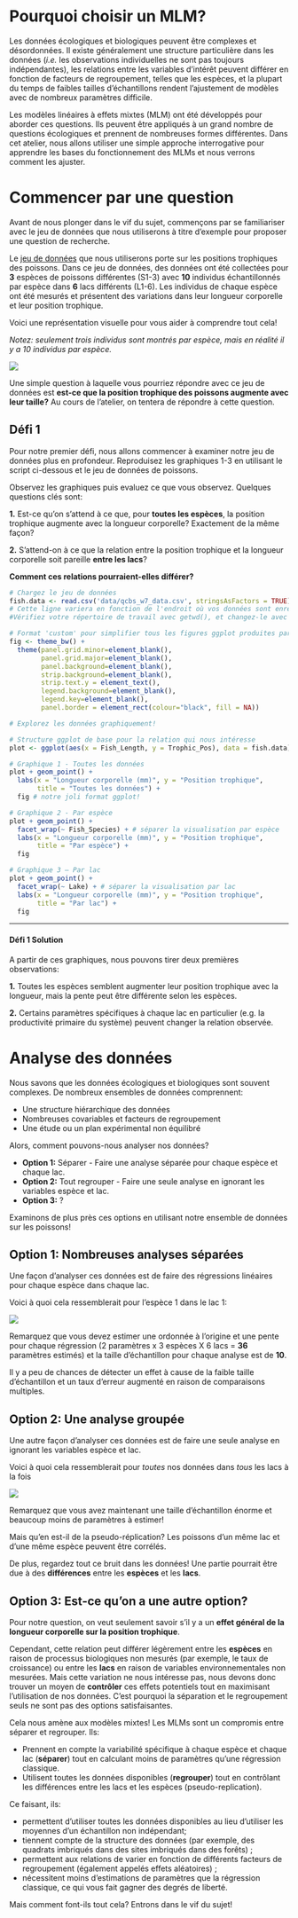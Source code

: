 # Pourquoi choisir un MLM?

Les données écologiques et biologiques peuvent être complexes et désordonnées. Il existe généralement une structure particulière dans les données (*i.e.* les observations individuelles ne sont pas toujours indépendantes), les relations entre les variables d'intérêt peuvent différer en fonction de facteurs de regroupement, telles que les espèces, et la plupart du temps de faibles tailles d'échantillons rendent l'ajustement de modèles avec de nombreux paramètres difficile.

Les modèles linéaires à effets mixtes (MLM) ont été développés pour aborder ces questions. Ils peuvent être appliqués à un grand nombre de questions écologiques et prennent de nombreuses formes différentes. Dans cet atelier, nous allons utiliser une simple approche interrogative pour apprendre les bases du fonctionnement des MLMs et nous verrons comment les ajuster. 

# Commencer par une question

Avant de nous plonger dans le vif du sujet, commençons par se familiariser avec le jeu de données que nous utiliserons à titre d'exemple pour proposer une question de recherche.

Le [jeu de données](https://raw.githubusercontent.com/QCBSRworkshops/workshop07/main/book-fr/data/qcbs_w7_data.csv) que nous utiliserons porte sur les positions trophiques des poissons. Dans ce jeu de données, des données ont été collectées pour **3** espèces de poissons différentes (S1-3) avec **10** individus échantillonnés par espèce dans **6** lacs différents (L1-6). Les individus de chaque espèce ont été mesurés et présentent des variations dans leur longueur corporelle et leur position trophique. 

Voici une représentation visuelle pour vous aider à comprendre tout cela! 

*Notez: seulement trois individus sont montrés par espèce, mais en réalité il y a 10 individus par espèce.*

![](images/fig_1_qcbs_wiki.png)

Une simple question à laquelle vous pourriez répondre avec ce jeu de données est **est-ce que la position trophique des poissons augmente avec leur taille?** Au cours de l'atelier, on tentera de répondre à cette question.

## Défi 1

Pour notre premier défi, nous allons commencer à examiner notre jeu de données plus en profondeur. Reproduisez les graphiques 1-3 en utilisant le script ci-dessous et le jeu de données de poissons. 

Observez les graphiques puis evaluez ce que vous observez. Quelques questions clés sont:

**1.** Est-ce qu'on s'attend à ce que, pour **toutes les espèces**, la position trophique augmente avec la longueur corporelle? Exactement de la même façon? 

**2.** S'attend-on à ce que la relation entre la position trophique et la longueur corporelle soit pareille **entre les lacs**?  

**Comment ces relations pourraient-elles différer?**  


```r
# Chargez le jeu de données
fish.data <- read.csv('data/qcbs_w7_data.csv', stringsAsFactors = TRUE) 
# Cette ligne variera en fonction de l'endroit où vos données sont enregistrées. 
#Vérifiez votre répertoire de travail avec getwd(), et changez-le avec setwd() au besoin.

# Format 'custom' pour simplifier tous les figures ggplot produites par la suite
fig <- theme_bw() + 
  theme(panel.grid.minor=element_blank(), 
        panel.grid.major=element_blank(), 
        panel.background=element_blank(), 
        strip.background=element_blank(), 
        strip.text.y = element_text(),
        legend.background=element_blank(),
        legend.key=element_blank(),
        panel.border = element_rect(colour="black", fill = NA))

# Explorez les données graphiquement!

# Structure ggplot de base pour la relation qui nous intéresse
plot <- ggplot(aes(x = Fish_Length, y = Trophic_Pos), data = fish.data)

# Graphique 1 - Toutes les données
plot + geom_point() + 
  labs(x = "Longueur corporelle (mm)", y = "Position trophique", 
       title = "Toutes les données") + 
  fig # notre joli format ggplot!

# Graphique 2 - Par espèce
plot + geom_point() + 
  facet_wrap(~ Fish_Species) + # séparer la visualisation par espèce
  labs(x = "Longueur corporelle (mm)", y = "Position trophique", 
       title = "Par espèce") + 
  fig

# Graphique 3 – Par lac 
plot + geom_point() + 
  facet_wrap(~ Lake) + # séparer la visualisation par lac
  labs(x = "Longueur corporelle (mm)", y = "Position trophique", 
       title = "Par lac") + 
  fig
```

---

#### **Défi 1 Solution** {-}

A partir de ces graphiques, nous pouvons tirer deux premières observations:

**1.** Toutes les espèces semblent augmenter leur position trophique avec la longueur, mais la pente peut être différente selon les espèces.  

**2.** Certains paramètres spécifiques à chaque lac en particulier (e.g. la productivité primaire du système) peuvent changer la relation observée.

# Analyse des données

Nous savons que les données écologiques et biologiques sont souvent complexes. De nombreux ensembles de données comprennent:

- Une structure hiérarchique des données
- Nombreuses covariables et facteurs de regroupement
- Une étude ou un plan expérimental non équilibré

Alors, comment pouvons-nous analyser nos données?

- **Option 1:** Séparer - Faire une analyse séparée pour chaque espèce et chaque lac.
- **Option 2:** Tout regrouper - Faire une seule analyse en ignorant les variables espèce et lac.
- **Option 3:** ?

Examinons de plus près ces options en utilisant notre ensemble de données sur les poissons!

## Option 1: Nombreuses analyses séparées

Une façon d'analyser ces données est de faire des régressions linéaires pour chaque espèce dans chaque lac.

Voici à quoi cela ressemblerait pour l'espèce 1 dans le lac 1:

![](images/fig_5_w5.png)

Remarquez que vous devez estimer une ordonnée à l’origine et une pente pour chaque régression (2 paramètres x 3 espèces X 6 lacs = **36** paramètres estimés) et la taille d'échantillon pour chaque analyse est de **10**. 

Il y a peu de chances de détecter un effet à cause de la faible taille d'échantillon et un taux d'erreur augmenté en raison de comparaisons multiples.

## Option 2: Une analyse groupée 

Une autre façon d'analyser ces données est de faire une seule analyse en ignorant les variables espèce et lac.

Voici à quoi cela ressemblerait pour *toutes* nos données dans *tous* les lacs à la fois

![](images/fig_6_w5.png)

Remarquez que vous avez maintenant une taille d'échantillon énorme et beaucoup moins de paramètres à estimer!

Mais qu'en est-il de la pseudo-réplication? Les poissons d'un même lac et d'une même espèce peuvent être corrélés.

De plus, regardez tout ce bruit dans les données! Une partie pourrait être due à des **différences** entre les **espèces** et les **lacs**.

## Option 3: Est-ce qu'on a une autre option?

Pour notre question, on veut seulement savoir s'il y a un **effet général de la longueur corporelle sur la position trophique**. 

Cependant, cette relation peut différer légèrement entre les **espèces** en raison de processus biologiques non mesurés (par exemple, le taux de croissance) ou entre les **lacs** en raison de variables environnementales non mesurées. Mais cette variation ne nous intéresse pas, nous devons donc trouver un moyen de **contrôler** ces effets potentiels tout en maximisant l'utilisation de nos données. C'est pourquoi la séparation et le regroupement seuls ne sont pas des options satisfaisantes.
 
Cela nous amène aux modèles mixtes! Les MLMs sont un compromis entre séparer et regrouper. Ils:

- Prennent en compte la variabilité spécifique à chaque espèce et chaque lac (**séparer**) tout en calculant moins de paramètres qu’une régression classique.
- Utilisent toutes les données disponibles (**regrouper**) tout en contrôlant les différences entre les lacs et les espèces (pseudo-replication).

Ce faisant, ils:  

- permettent d'utiliser toutes les données disponibles au lieu d'utiliser les moyennes d'un échantillon non indépendant;
- tiennent compte de la structure des données (par exemple, des quadrats imbriqués dans des sites imbriqués dans des forêts) ;
- permettent aux relations de varier en fonction de différents facteurs de regroupement (également appelés effets aléatoires) ;
- nécessitent moins d'estimations de paramètres que la régression classique, ce qui vous fait gagner des degrés de liberté. 

Mais comment font-ils tout cela? Entrons dans le vif du sujet!
